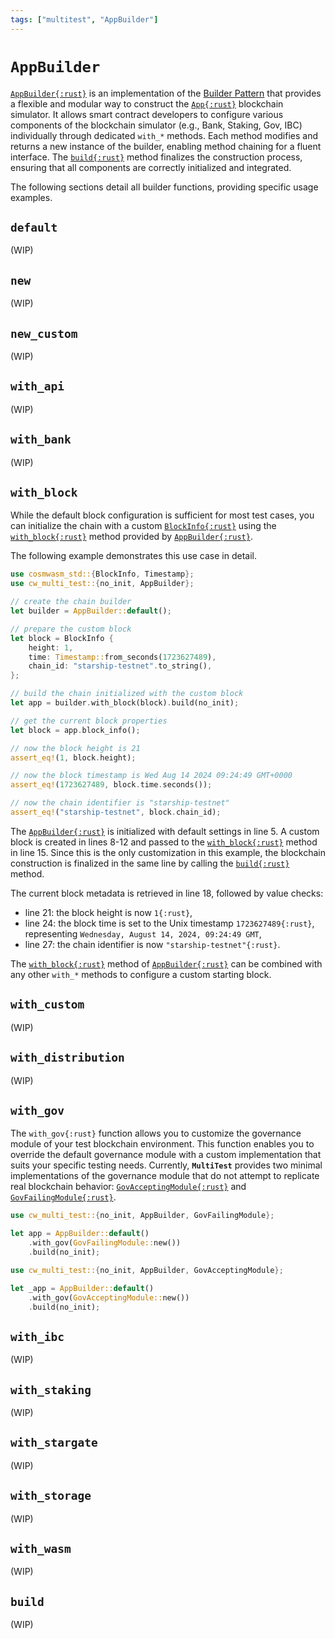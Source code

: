 ```yaml
---
tags: ["multitest", "AppBuilder"]
---
```


[AppBuilder]: https://docs.rs/cw-multi-test/latest/cw_multi_test/struct.AppBuilder.html
[Builder Pattern]: https://en.wikipedia.org/wiki/Builder_pattern
[BlockInfo]: https://docs.rs/cosmwasm-std/latest/cosmwasm_std/struct.BlockInfo.html
[with_block]:
  https://docs.rs/cw-multi-test/latest/cw_multi_test/struct.AppBuilder.html#method.with_block
[build]: #build
[GovAcceptingModule]:
  https://docs.rs/cw-multi-test/latest/cw_multi_test/type.GovAcceptingModule.html
[GovFailingModule]: https://docs.rs/cw-multi-test/latest/cw_multi_test/type.GovFailingModule.html

# `AppBuilder`

[`AppBuilder{:rust}`][AppBuilder] is an implementation of the [Builder Pattern] that provides a flexible
and modular way to construct the [`App{:rust}`](app) blockchain simulator. It allows smart contract developers
to configure various components of the blockchain simulator (e.g., Bank, Staking, Gov, IBC) individually
through dedicated `with_*` methods. Each method modifies and returns a new instance of the builder, enabling
method chaining for a fluent interface. The [`build{:rust}`][build] method finalizes the construction
process, ensuring that all components are correctly initialized and integrated.

The following sections detail all builder functions, providing specific usage examples.

## `default`

(WIP)

## `new`

(WIP)

## `new_custom`

(WIP)

## `with_api`

(WIP)

## `with_bank`

(WIP)

## `with_block`

While the default block configuration is sufficient for most test cases, you can initialize the
chain with a custom [`BlockInfo{:rust}`][BlockInfo] using the [`with_block{:rust}`][with_block]
method provided by [`AppBuilder{:rust}`][AppBuilder].

The following example demonstrates this use case in detail.

```rust showLineNumbers copy {15} /with_block/
use cosmwasm_std::{BlockInfo, Timestamp};
use cw_multi_test::{no_init, AppBuilder};

// create the chain builder
let builder = AppBuilder::default();

// prepare the custom block
let block = BlockInfo {
    height: 1,
    time: Timestamp::from_seconds(1723627489),
    chain_id: "starship-testnet".to_string(),
};

// build the chain initialized with the custom block
let app = builder.with_block(block).build(no_init);

// get the current block properties
let block = app.block_info();

// now the block height is 21
assert_eq!(1, block.height);

// now the block timestamp is Wed Aug 14 2024 09:24:49 GMT+0000
assert_eq!(1723627489, block.time.seconds());

// now the chain identifier is "starship-testnet"
assert_eq!("starship-testnet", block.chain_id);
```

The [`AppBuilder{:rust}`][AppBuilder] is initialized with default settings in line 5. A custom block
is created in lines 8-12 and passed to the [`with_block{:rust}`][with_block] method in line 15.
Since this is the only customization in this example, the blockchain construction is finalized in
the same line by calling the [`build{:rust}`][build] method.

The current block metadata is retrieved in line 18, followed by value checks:

- line 21: the block height is now `1{:rust}`,
- line 24: the block time is set to the Unix timestamp `1723627489{:rust}`, representing
  `Wednesday, August 14, 2024, 09:24:49 GMT`,
- line 27: the chain identifier is now `"starship-testnet"{:rust}`.

The [`with_block{:rust}`][with_block] method of [`AppBuilder{:rust}`][AppBuilder] can be combined
with any other `with_*` methods to configure a custom starting block.

## `with_custom`

(WIP)

## `with_distribution`

(WIP)

## `with_gov`

The `with_gov{:rust}` function allows you to customize the governance module of your test blockchain
environment. This function enables you to override the default governance module with a custom
implementation that suits your specific testing needs. Currently, **`MultiTest`** provides two
minimal implementations of the governance module that do not attempt to replicate real blockchain
behavior: [`GovAcceptingModule{:rust}`][GovAcceptingModule] and
[`GovFailingModule{:rust}`][GovFailingModule].

```rust showLineNumbers copy /with_gov/ /GovFailingModule/
use cw_multi_test::{no_init, AppBuilder, GovFailingModule};

let app = AppBuilder::default()
    .with_gov(GovFailingModule::new())
    .build(no_init);
```

```rust showLineNumbers copy {15} /with_gov/ /GovAcceptingModule/
use cw_multi_test::{no_init, AppBuilder, GovAcceptingModule};

let _app = AppBuilder::default()
    .with_gov(GovAcceptingModule::new())
    .build(no_init);
```

## `with_ibc`

(WIP)

## `with_staking`

(WIP)

## `with_stargate`

(WIP)

## `with_storage`

(WIP)

## `with_wasm`

(WIP)

## `build`

(WIP)

